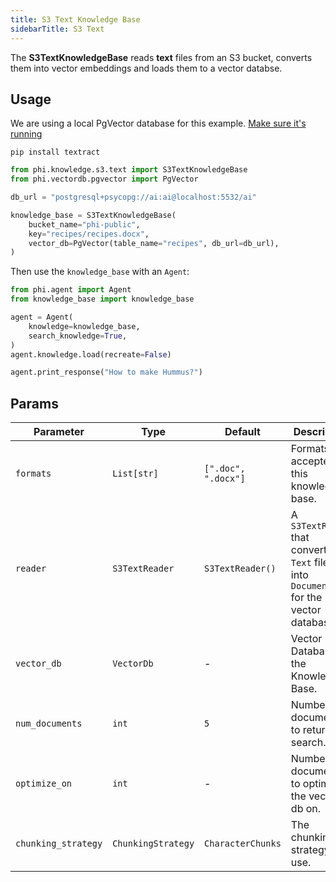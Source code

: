 ```yaml
---
title: S3 Text Knowledge Base
sidebarTitle: S3 Text
---
```


The **S3TextKnowledgeBase** reads **text** files from an S3 bucket, converts them into vector embeddings and loads them to a vector databse.

## Usage

<Note>

We are using a local PgVector database for this example. [Make sure it's running](https://docs.phidata.com/vectordb/pgvector)

</Note>

```shell
pip install textract
```

```python
from phi.knowledge.s3.text import S3TextKnowledgeBase
from phi.vectordb.pgvector import PgVector

db_url = "postgresql+psycopg://ai:ai@localhost:5532/ai"

knowledge_base = S3TextKnowledgeBase(
    bucket_name="phi-public",
    key="recipes/recipes.docx",
    vector_db=PgVector(table_name="recipes", db_url=db_url),
)
```

Then use the `knowledge_base` with an `Agent`:

```python
from phi.agent import Agent
from knowledge_base import knowledge_base

agent = Agent(
    knowledge=knowledge_base,
    search_knowledge=True,
)
agent.knowledge.load(recreate=False)

agent.print_response("How to make Hummus?")
```

## Params

| Parameter           | Type               | Default             | Description                                                                               |
| ------------------- | ------------------ | ------------------- | ----------------------------------------------------------------------------------------- |
| `formats`           | `List[str]`        | `[".doc", ".docx"]` | Formats accepted by this knowledge base.                                                  |
| `reader`            | `S3TextReader`     | `S3TextReader()`    | A `S3TextReader` that converts the `Text` files into `Documents` for the vector database. |
| `vector_db`         | `VectorDb`         | -                   | Vector Database for the Knowledge Base.                                                   |
| `num_documents`     | `int`              | `5`                 | Number of documents to return on search.                                                  |
| `optimize_on`       | `int`              | -                   | Number of documents to optimize the vector db on.                                         |
| `chunking_strategy` | `ChunkingStrategy` | `CharacterChunks`   | The chunking strategy to use.                                                             |
